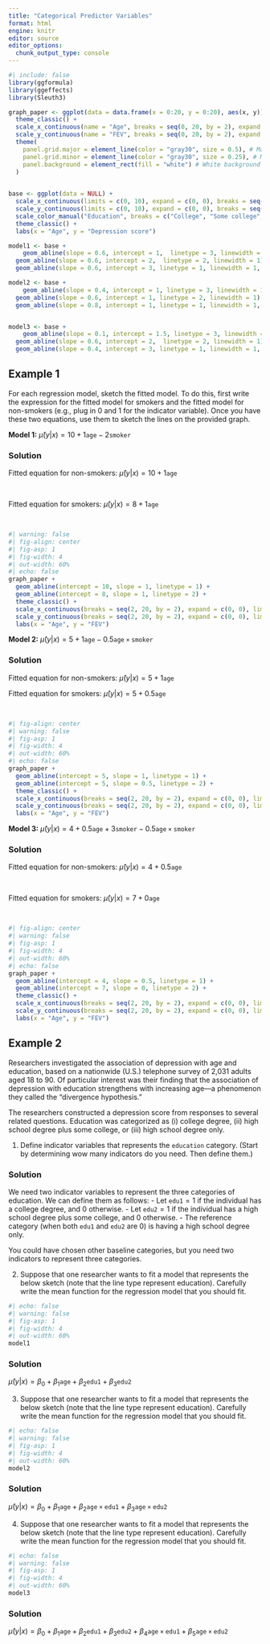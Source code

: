```yaml
---
title: "Categorical Predictor Variables"
format: html
engine: knitr
editor: source
editor_options: 
  chunk_output_type: console
---
```


```r
#| include: false
library(ggformula)
library(ggeffects)
library(Sleuth3)

graph_paper <- ggplot(data = data.frame(x = 0:20, y = 0:20), aes(x, y)) +
  theme_classic() +
  scale_x_continuous(name = "Age", breaks = seq(0, 20, by = 2), expand = c(0, 0)) +
  scale_y_continuous(name = "FEV", breaks = seq(0, 20, by = 2), expand = c(0, 0)) +
  theme(  
    panel.grid.major = element_line(color = "gray30", size = 0.5), # Major grid lines
    panel.grid.minor = element_line(color = "gray30", size = 0.25), # Minor grid lines
    panel.background = element_rect(fill = "white") # White background
  )
  

base <- ggplot(data = NULL) +
  scale_x_continuous(limits = c(0, 10), expand = c(0, 0), breaks = seq(0, 10, by = 2)) +
  scale_y_continuous(limits = c(0, 10), expand = c(0, 0), breaks = seq(0, 10, by = 2)) +
  scale_color_manual("Education", breaks = c("College", "Some college", "HS")) +
  theme_classic() +
  labs(x = "Age", y = "Depression score")

model1 <- base + 
    geom_abline(slope = 0.6, intercept = 1,  linetype = 3, linewidth = 1) +
  geom_abline(slope = 0.6, intercept = 2,  linetype = 2, linewidth = 1) +
  geom_abline(slope = 0.6, intercept = 3, linetype = 1, linewidth = 1, linewidth = 1) 

model2 <- base + 
    geom_abline(slope = 0.4, intercept = 1, linetype = 3, linewidth = 1) +
  geom_abline(slope = 0.6, intercept = 1, linetype = 2, linewidth = 1) +
  geom_abline(slope = 0.8, intercept = 1, linetype = 1, linewidth = 1, linewidth = 1) 


model3 <- base + 
    geom_abline(slope = 0.1, intercept = 1.5, linetype = 3, linewidth = 1) +
  geom_abline(slope = 0.6, intercept = 2,  linetype = 2, linewidth = 1) +
  geom_abline(slope = 0.4, intercept = 3, linetype = 1, linewidth = 1, linewidth = 1) 

```


## Example 1

For each regression model, sketch the fitted model. To do this, first write the expression for the fitted model for smokers and the fitted model for non-smokers (e.g., plug in 0 and 1 for the indicator variable). Once you have these two equations, use them to sketch the lines on the provided graph.


**Model 1:** $\widehat{\mu}(y|x) = 10 +  1 \mathtt{age} -2 \mathtt{smoker}$

::: {.callout-note  collapse="true"}
### Solution

Fitted equation for non-smokers: $\widehat{\mu}(y|x) = 10 +  1 \mathtt{age}$

<br>

Fitted equation for smokers: $\widehat{\mu}(y|x) = 8 +  1 \mathtt{age}$

<br>


```r
#| warning: false
#| fig-align: center
#| fig-asp: 1
#| fig-width: 4
#| out-width: 60%
#| echo: false
graph_paper + 
  geom_abline(intercept = 10, slope = 1, linetype = 1) +
  geom_abline(intercept = 8, slope = 1, linetype = 2) +
  theme_classic() +
  scale_x_continuous(breaks = seq(2, 20, by = 2), expand = c(0, 0), limits = c(0, 20)) +
  scale_y_continuous(breaks = seq(2, 20, by = 2), expand = c(0, 0), limits = c(0, 20)) +
  labs(x = "Age", y = "FEV")
```

:::



**Model 2:** $\widehat{\mu}(y|x) = 5 +  1 \mathtt{age} -0.5 \mathtt{age \times smoker}$


:::{.callout-note collapse="true"}
### Solution

Fitted equation for non-smokers: $\widehat{\mu}(y|x) = 5 +  1 \mathtt{age}$

Fitted equation for smokers: $\widehat{\mu}(y|x) = 5 + 0.5 \mathtt{age}$

<br>

```r
#| fig-align: center
#| warning: false
#| fig-asp: 1
#| fig-width: 4
#| out-width: 60%
#| echo: false
graph_paper + 
  geom_abline(intercept = 5, slope = 1, linetype = 1) +
  geom_abline(intercept = 5, slope = 0.5, linetype = 2) +
  theme_classic() +
  scale_x_continuous(breaks = seq(2, 20, by = 2), expand = c(0, 0), limits = c(0, 20)) +
  scale_y_continuous(breaks = seq(2, 20, by = 2), expand = c(0, 0), limits = c(0, 20)) +
  labs(x = "Age", y = "FEV")
```

:::


**Model 3:** $\widehat{\mu}(y|x) = 4  +  0.5 \mathtt{age} + 3\mathtt{smoker} -0.5 \mathtt{age \times smoker}$



:::{.callout-note collapse="true"}
### Solution

Fitted equation for non-smokers: $\widehat{\mu}(y|x) = 4  +  0.5 \mathtt{age}$

<br>

Fitted equation for smokers: $\widehat{\mu}(y|x) = 7  +  0 \mathtt{age}$

<br>

```r
#| fig-align: center
#| warning: false
#| fig-asp: 1
#| fig-width: 4
#| out-width: 60%
#| echo: false
graph_paper + 
  geom_abline(intercept = 4, slope = 0.5, linetype = 1) +
  geom_abline(intercept = 7, slope = 0, linetype = 2) +
  theme_classic() +
  scale_x_continuous(breaks = seq(2, 20, by = 2), expand = c(0, 0), limits = c(0, 20)) +
  scale_y_continuous(breaks = seq(2, 20, by = 2), expand = c(0, 0), limits = c(0, 20)) +
  labs(x = "Age", y = "FEV")
```
:::



## Example 2


Researchers investigated the association of depression with age and education, based on a nationwide (U.S.) telephone survey of 2,031 adults aged 18 to 90. Of particular interest was their finding that the association of depression with education strengthens with increasing age---a phenomenon they called the "divergence hypothesis."

The researchers constructed a depression score from responses to several related questions. Education was categorized as (i) college degree, (ii) high school degree plus some college, or (iii) high school degree only. 


1. Define indicator variables that represents the `education` category. (Start by determining wow many indicators do you need. Then define them.)

::: {.callout-note collapse="true"}
### Solution
We need two indicator variables to represent the three categories of education. We can define them as follows:
- Let $\mathtt{edu1} = 1$ if the individual has a college degree, and 0 otherwise.
- Let $\mathtt{edu2} = 1$ if the individual has a high school degree plus some college, and 0 otherwise.
- The reference category (when both $\mathtt{edu1}$ and $\mathtt{edu2}$ are 0) is having a high school degree only.

You could have chosen other baseline categories, but you need two indicators to represent three categories.
:::

2. Suppose that one researcher wants to fit a model that represents the below sketch (note that the line type represent education). Carefully write the mean function for the regression model that you should fit.

```r
#| echo: false
#| warning: false
#| fig-asp: 1
#| fig-width: 4
#| out-width: 60%
model1
```

:::{.callout-note collapse="true"}
### Solution
$\widehat{\mu}(y|x) = \beta_0 + \beta_1 \mathtt{age} + \beta_2 \mathtt{edu1} + \beta_3 \mathtt{edu2}$
:::


3. Suppose that one researcher wants to fit a model that represents the below sketch  (note that the line type represent education). Carefully write the mean function for the regression model that you should fit.

```r
#| echo: false
#| warning: false
#| fig-asp: 1
#| fig-width: 4
#| out-width: 60%
model2
```

:::{.callout-note collapse="true"}
### Solution
$\widehat{\mu}(y|x) = \beta_0 + \beta_1 \mathtt{age} + \beta_2 \mathtt{age \times edu1} + \beta_3 \mathtt{age \times edu2}$
:::


4. Suppose that one researcher wants to fit a model that represents the below sketch  (note that the line type represent education). Carefully write the mean function for the regression model that you should fit.

```r
#| echo: false
#| warning: false
#| fig-asp: 1
#| fig-width: 4
#| out-width: 60%
model3
```


:::{.callout-note collapse="true"}
### Solution
$\widehat{\mu}(y|x) = \beta_0 + \beta_1 \mathtt{age} + \beta_2 \mathtt{edu1} + \beta_3 \mathtt{edu2} + \beta_4 \mathtt{age \times edu1} + \beta_5 \mathtt{age \times edu2}$
::: 